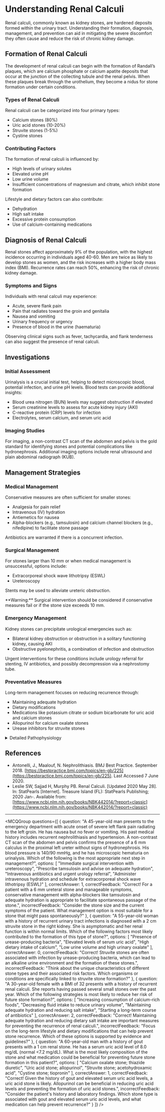 
# Understanding Renal Calculi

Renal calculi, commonly known as kidney stones, are hardened deposits formed within the urinary tract. Understanding their formation, diagnosis, management, and prevention can aid in mitigating the severe discomfort they often cause and reduce the risk of chronic kidney damage.

## Formation of Renal Calculi

The development of renal calculi can begin with the formation of Randall’s plaques, which are calcium phosphate or calcium apatite deposits that occur at the junction of the collecting tubule and the renal pelvis. When these plaques break through the urothelium, they become a nidus for stone formation under certain conditions.

### Types of Renal Calculi

Renal calculi can be categorized into four primary types:

- Calcium stones (80%)
- Uric acid stones (10-20%)
- Struvite stones (1-5%)
- Cystine stones

### Contributing Factors

The formation of renal calculi is influenced by:

- High levels of urinary solutes
- Elevated urine pH
- Low urine volume
- Insufficient concentrations of magnesium and citrate, which inhibit stone formation

Lifestyle and dietary factors can also contribute:

- Dehydration
- High salt intake
- Excessive protein consumption
- Use of calcium-containing medications

## Diagnosis of Renal Calculi

Renal stones affect approximately 9% of the population, with the highest incidence occurring in individuals aged 40-60. Men are twice as likely to develop stones as women, and the risk increases with a higher body mass index (BMI). Recurrence rates can reach 50%, enhancing the risk of chronic kidney damage.

### Symptoms and Signs

Individuals with renal calculi may experience:

- Acute, severe flank pain
- Pain that radiates toward the groin and genitalia
- Nausea and vomiting
- Urinary frequency or urgency
- Presence of blood in the urine (haematuria)

Observing clinical signs such as fever, tachycardia, and flank tenderness can also suggest the presence of renal calculi.

## Investigations

### Initial Assessment

Urinalysis is a crucial initial test, helping to detect microscopic blood, potential infection, and urine pH levels. Blood tests can provide additional insights:

- Blood urea nitrogen (BUN) levels may suggest obstruction if elevated
- Serum creatinine levels to assess for acute kidney injury (AKI)
- C-reactive protein (CRP) levels for infection
- Electrolytes, serum calcium, and serum uric acid

### Imaging Studies

For imaging, a non-contrast CT scan of the abdomen and pelvis is the gold standard for identifying stones and potential complications like hydronephrosis. Additional imaging options include renal ultrasound and plain abdominal radiograph (KUB).

## Management Strategies

### Medical Management

Conservative measures are often sufficient for smaller stones:

- Analgesia for pain relief
- Intravenous (IV) hydration
- Antiemetics for nausea
- Alpha-blockers (e.g., tamsulosin) and calcium channel blockers (e.g., nifedipine) to facilitate stone passage

Antibiotics are warranted if there is a concurrent infection.

### Surgical Management

For stones larger than 10 mm or when medical management is unsuccessful, options include:

- Extracorporeal shock wave lithotripsy (ESWL)
- Ureteroscopy

Stents may be used to alleviate ureteric obstruction.

<Callout emoji="⚠️">
**Warning:** Surgical intervention should be considered if conservative measures fail or if the stone size exceeds 10 mm.
</Callout>

### Emergency Management

Kidney stones can precipitate urological emergencies such as:

- Bilateral kidney obstruction or obstruction in a solitary functioning kidney, causing AKI
- Obstructive pyelonephritis, a combination of infection and obstruction

Urgent interventions for these conditions include urology referral for stenting, IV antibiotics, and possibly decompression via a nephrostomy tube.

### Preventative Measures

Long-term management focuses on reducing recurrence through:

- Maintaining adequate hydration
- Dietary modifications
- Medications like potassium citrate or sodium bicarbonate for uric acid and calcium stones
- Allopurinol for calcium oxalate stones
- Urease inhibitors for struvite stones

<details>
<summary>Detailed Pathophysiology</summary>

Understanding the detailed pathophysiological mechanism of renal calculi formation can be essential for specialized medical professionals who require a deeper comprehension of the condition.

</details>

## References

- Antonelli, J., Maalouf, N. Nephrolithiasis. BMJ Best Practice. September 2018. [https://bestpractice.bmj.com/topics/en-gb/225](https://bestpractice.bmj.com/topics/en-gb/225). Last Accessed 7 June 2020.
- Leslie SW, Sajjad H, Murphy PB. Renal Calculi. [Updated 2020 May 28]. In: StatPearls [Internet]. Treasure Island (FL): StatPearls Publishing; 2020 Jan-. Available from: [https://www.ncbi.nlm.nih.gov/books/NBK442014/?report=classic](https://www.ncbi.nlm.nih.gov/books/NBK442014/?report=classic)

---

<MCQGroup questions={[
  {
    question: "A 45-year-old man presents to the emergency department with acute onset of severe left flank pain radiating to the left groin. He has nausea but no fever or vomiting. His past medical history includes recurrent nephrolithiasis and hypertension. A non-contrast CT scan of the abdomen and pelvis confirms the presence of a 6 mm calculus in the proximal left ureter without signs of hydronephrosis. His blood pressure is 140/90 mmHg, and he has microscopic hematuria on urinalysis. Which of the following is the most appropriate next step in management?",
    options: [
      "Immediate surgical intervention with ureteroscopy",
      "Prescribe tamsulosin and advise on adequate hydration",
      "Intravenous antibiotics and urgent urology referral",
      "Administer intravenous hydration and schedule for extracorporeal shock wave lithotripsy (ESWL)"
    ],
    correctAnswer: 1,
    correctFeedback: "Correct! For a patient with a 6 mm ureteral stone and manageable symptoms, conservative management with alpha-blockers like tamsulosin and adequate hydration is appropriate to facilitate spontaneous passage of the stone.",
    incorrectFeedback: "Consider the stone size and the current symptoms of the patient. What management option is most suitable for a stone that might pass spontaneously?"
  },
  {
    question: "A 55-year-old woman with a history of recurrent urinary tract infections is diagnosed with a 2 cm struvite stone in the right kidney. She is asymptomatic and her renal function is within normal limits. Which of the following factors most likely contributed to the formation of this type of stone?",
    options: [
      "Presence of urease-producing bacteria",
      "Elevated levels of serum uric acid",
      "High dietary intake of calcium",
      "Low urine volume and high urinary oxalate"
    ],
    correctAnswer: 0,
    correctFeedback: "Correct! Struvite stones are often associated with infection by urease-producing bacteria, which can lead to an alkaline urine environment and the formation of these stones.",
    incorrectFeedback: "Think about the unique characteristics of different stone types and their associated risk factors. Which organisms or conditions are specifically linked to struvite stone formation?"
  },
  {
    question: "A 30-year-old female with a BMI of 32 presents with a history of recurrent renal calculi. She reports having passed several small stones over the past year. Which of the following strategies is most likely to reduce her risk of future stone formation?",
    options: [
      "Increasing consumption of calcium-rich foods",
      "Decreasing fluid intake to reduce urinary volume",
      "Maintaining adequate hydration and reducing salt intake",
      "Starting a long-term course of antibiotics"
    ],
    correctAnswer: 2,
    correctFeedback: "Correct! Maintaining adequate hydration and reducing dietary salt intake are important measures for preventing the recurrence of renal calculi.",
    incorrectFeedback: "Focus on the long-term lifestyle and dietary modifications that can help prevent stone recurrence. Which of these options is supported by evidence and guidelines?"
  },
  {
    question: "A 60-year-old man with a history of gout presents with a 1 cm renal stone. He has a serum uric acid level of 8.0 mg/dL (normal <7.2 mg/dL). What is the most likely composition of the stone and what medication could be beneficial for preventing future stone formation in this patient?",
    options: [
      "Calcium oxalate stone; thiazide diuretic",
      "Uric acid stone; allopurinol",
      "Struvite stone; acetohydroxamic acid",
      "Cystine stone; tiopronin"
    ],
    correctAnswer: 1,
    correctFeedback: "Correct! Given the history of gout and elevated serum uric acid levels, a uric acid stone is likely. Allopurinol can be beneficial in reducing uric acid levels and preventing the formation of uric acid stones.",
    incorrectFeedback: "Consider the patient's history and laboratory findings. Which stone type is associated with gout and elevated serum uric acid levels, and what medication can help prevent recurrence?"
  }
]} />